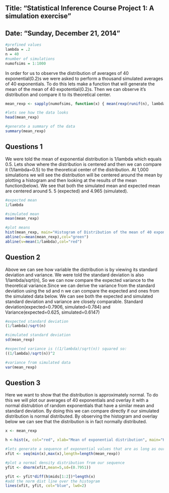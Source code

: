 
Title: "Statistical Inference Course Project 1: A simulation exercise"
---------------------------------------------
Date: "Sunday, December 21, 2014"
--------------------------------------------
```r
#prefined values
lambda = .2
n = 40
#number of simulations
numofsims = 1:1000
```
In order for us to observe the distribution of averages of 40 exponential(0.2)s we were asked to perform a thousand simulated averages of 40 exponentials. To do this lets make a function that will generate the mean of the mean of 40 expotential(0.2)s. Then we can observe it's distribution and compare it to its theoretical center. 
```r

mean_rexp <- sapply(numofsims, function(x) { mean(rexp(runif(n), lambda))}, USE.NAMES =TRUE)

#lets see how the data looks
head(mean_rexp)

#generate a summary of the data
summary(mean_rexp)

```

Questions 1
-----------
We were told the mean of exponential distribution is 1/lambda which equals 0.5. Lets show where the distribution is centered and then we can compare it (1/lambda=0.5) to the theoretical center of the distribution. At 1,000 simulations we will see the distribution will be centered around the mean by plotting a histogram and then looking at the results of the mean function(below). We see that both the simulated mean and expected mean are centered around 5. 5 (expected) and 4.965 (simulated).      

```r
#expected mean
1/lambda

#simulated mean
mean(mean_rexp)

#plot means
hist(mean_rexp, main="Histogram of Distribution of the mean of 40 exponential(0.2)s", xlab="red is expected, green is simulated")
abline(v=mean(mean_rexp),col="green")
abline(v=mean(1/lambda),col="red")
```
Question 2
----------
Above we can see how variable the distribution is by viewing its standard deviation and variance. We were told the standard deviation is also 1/lambda/sqrt(n), So we can now compare the expected variance to the theoretical variance.Since we can derive the variance from the standard deviation using the sd and n we can compare the expected and ones from the simulated data below. We can see both the expected and simulated standard deviation and variance are closely comparable. Standard deviation(expected=0.7906, simulated=0.784) and Variance(expected=0.625, simulated=0.6147)

```r



#expected standard deviation
(1/lambda)/sqrt(n)

#simulated standard deviation
sd(mean_rexp)

#expected variance is ((1/lambda)/sqrt(n)) squared so:
((1/lambda)/sqrt(n))^2

#variance from simulated data
var(mean_rexp)

```
Question 3
----------
Here we want to show that the distribution is approximately normal. To do this we will plot our averages of 40 exponentials and overlay it with a normal distrubtion of random exponentials that have a similar mean and standard deviation. By doing this we can compare directly if our simulated distribution is normal distributed. By observing the histogram and overlay below we can see that the distribution is in fact normally distributed.

```r




x <- mean_rexp

h <-hist(x, col="red", xlab="Mean of exponential distribution", main="Histogram of Exponential distribution with Normal Curve") 

#lets generate a sequence of exponential values that are as long as our averages and we will use this as our normal density plot against our average exponentials. 
xfit <- seq(min(x),max(x),length=length(mean_rexp)) 

#plot a normal density distribution from our sequence 
yfit <- dnorm(xfit,mean=5,sd=(0.7951)) 

yfit <- yfit*diff(h$mids[1:2])*length(x) 
#add the norm dist line over the histogram
lines(xfit, yfit, col="blue", lwd=2)
```

